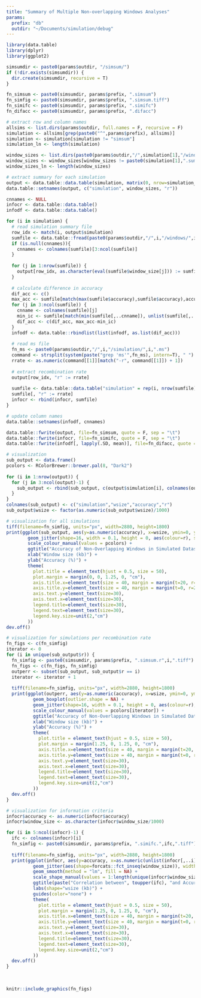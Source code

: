 ```yaml
---
title: "Summary of Multiple Non-overlapping Windows Analyses"
params:
  prefix: "db"
  outdir: "~/Documents/simulation/debug"
---
```


```r
library(data.table)
library(dplyr)
library(ggplot2)

simsumdir <- paste0(params$outdir, "/simsum/")
if (!dir.exists(simsumdir)) {
  dir.create(simsumdir, recursive = T)
}
```

```r
fn_simsum <- paste0(simsumdir, params$prefix, ".simsum")
fn_simfig <- paste0(simsumdir, params$prefix, ".simsum.tiff")
fn_simifc <- paste0(simsumdir, params$prefix, ".simifc")
fn_difacc <- paste0(simsumdir, params$prefix, ".difacc")

# extract row and column names
allsims <- list.dirs(params$outdir, full.names = F, recursive = F)
simulation <- allsims[grep(paste0("^",params$prefix), allsims)]
simulation <- simulation[simulation != "simsum"]
simulation_ln <- length(simulation)

window_sizes <- list.dirs(paste0(params$outdir,"/",simulation[1],"/windows/"), full.names = F, recursive = F)
window_sizes <- window_sizes[window_sizes != paste0(simulation[1],".summary")]
window_sizes_ln <- length(window_sizes)

# extract summary for each simulation
output <- data.table::data.table(simulation, matrix(0, nrow=simulation_ln, ncol=window_sizes_ln+1))
data.table::setnames(output, c("simulation", window_sizes, "r"))

cnnames <- NULL
infocr <- data.table::data.table()
infodf <- data.table::data.table()

for (i in simulation) {
  # read simulation summary file
  row_idx <- match(i, output$simulation)
  sumfile <- data.table::fread(paste0(params$outdir,"/",i,"/windows/",i,".sum"))
  if (is.null(cnnames)){
    cnnames <- colnames(sumfile)[3:ncol(sumfile)]
  }
  
  for (j in 1:nrow(sumfile)) {
    output[row_idx, as.character(eval(sumfile$window_size[j])) := sumfile$accuracy[j]]
  }
  
  # calculate difference in accuracy
  dif_acc <- c()
  max_acc <- sumfile[match(max(sumfile$accuracy),sumfile$accuracy),accuracy]
  for (j in 3:ncol(sumfile)) {
    cnname <- colnames(sumfile)[j]
    min_ic <- sumfile[match(min(sumfile[,..cnname]), unlist(sumfile[,..cnname])), accuracy]
    dif_acc <- c(dif_acc, max_acc-min_ic)
  }
  infodf <- data.table::rbindlist(list(infodf, as.list(dif_acc)))
  
  # read ms file
  fn_ms <- paste0(params$outdir,"/",i,"/simulation/",i,".ms")
  command <- strsplit(system(paste("grep 'ms'",fn_ms), intern=T), " ")
  rrate <- as.numeric(command[[1]][match("-r", command[[1]]) + 1])
  
  # extract recombination rate
  output[row_idx, "r" := rrate]
  
  sumfile <- data.table::data.table("simulation" = rep(i, nrow(sumfile)), sumfile)
  sumfile[, "r" := rrate]
  infocr <- rbind(infocr, sumfile)
}

# update column names
data.table::setnames(infodf, cnnames)

data.table::fwrite(output, file=fn_simsum, quote = F, sep = "\t")
data.table::fwrite(infocr, file=fn_simifc, quote = F, sep = "\t")
data.table::fwrite(infodf[, lapply(.SD, mean)], file=fn_difacc, quote = F, sep = "\t")

# visualization
sub_output <- data.frame()
pcolors <- RColorBrewer::brewer.pal(8, "Dark2")
  
for (i in 1:nrow(output)) {
  for (j in 3:ncol(output)-1) {
    sub_output <- rbind(sub_output, c(output$simulation[i], colnames(output)[j], as.character(output[i, ..j]), as.numeric(output[i, "r"])))
  }
}
colnames(sub_output) <- c("simulation","wsize","accuracy","r")
sub_output$wsize <- factor(as.numeric(sub_output$wsize)/1000)

# visualization for all simulations
tiff(filename=fn_simfig, units="px", width=2880, height=1800)
print(ggplot(sub_output, aes(y=as.numeric(accuracy), x=wsize, ymin=0, ymax=100)) + 
        geom_jitter(shape=16, width = 0.1, height = 0, aes(colour=r), size=5) +
        scale_colour_manual(values = pcolors) +
        ggtitle("Accuracy of Non-Overlapping Windows in Simulated Dataset") + 
        xlab("Window size (kb)") +
        ylab("Accuracy (%)") +
        theme(
          plot.title = element_text(hjust = 0.5, size = 50),
          plot.margin = margin(0, 0, 1.25, 0, "cm"),
          axis.title.x=element_text(size = 40, margin = margin(t=20, r=0, b=0, l=0)),
          axis.title.y=element_text(size = 40, margin = margin(t=0, r=20, b=0, l=0)),
          axis.text.y=element_text(size=30),
          axis.text.x=element_text(size=30),
          legend.title=element_text(size=30),
          legend.text=element_text(size=30),
          legend.key.size=unit(2,"cm")
        ))
dev.off()

# visualization for simulations per recombination rate
fn_figs <- c(fn_simfig)
iterator <- 0
for (i in unique(sub_output$r)) {
  fn_simfig <- paste0(simsumdir, params$prefix, ".simsum.r",i,".tiff")
  fn_figs <- c(fn_figs, fn_simfig)
  outperr <- subset(sub_output, sub_output$r == i)
  iterator <- iterator + 1
  
  tiff(filename=fn_simfig, units="px", width=2880, height=1800)
  print(ggplot(outperr, aes(y=as.numeric(accuracy), x=wsize, ymin=0, ymax=100)) + 
          geom_boxplot(outlier.shape = NA) +
          geom_jitter(shape=16, width = 0.1, height = 0, aes(colour=r), size=5) +
          scale_colour_manual(values = pcolors[iterator]) +
          ggtitle("Accuracy of Non-Overlapping Windows in Simulated Dataset") + 
          xlab("Window size (kb)") +
          ylab("Accuracy (%)") +
          theme(
            plot.title = element_text(hjust = 0.5, size = 50),
            plot.margin = margin(1.25, 0, 1.25, 0, "cm"),
            axis.title.x=element_text(size = 40, margin = margin(t=20, r=0, b=0, l=0)),
            axis.title.y=element_text(size = 40, margin = margin(t=0, r=20, b=0, l=0)),
            axis.text.y=element_text(size=30),
            axis.text.x=element_text(size=30),
            legend.title=element_text(size=30),
            legend.text=element_text(size=30),
            legend.key.size=unit(2,"cm")
          ))
  dev.off()
}

# visualization for information criteria
infocr$accuracy <- as.numeric(infocr$accuracy)
infocr$window_size <- as.character(infocr$window_size/1000)

for (i in 5:ncol(infocr)-1) {
  ifc <- colnames(infocr)[i]
  fn_simfig <- paste0(simsumdir, params$prefix, ".simifc.",ifc,".tiff")
  
  tiff(filename=fn_simfig, units="px", width=2880, height=1800)
  print(ggplot(infocr, aes(y=accuracy, x=as.numeric(unlist(infocr[,..i])), ymin=0, ymax=100, color=simulation)) +
          geom_jitter(aes(shape=forcats::fct_inseq(window_size)), width = 0, height = 0, size=5) +
          geom_smooth(method = "lm", fill = NA) +
          scale_shape_manual(values = 1:length(unique(infocr$window_size))) +
          ggtitle(paste("Correlation between", toupper(ifc), "and Accuracy")) + xlab(toupper(ifc)) + ylab("Accuracy (%)") +
          labs(shape="wsize (kb)") +
          guides(color="none") +
          theme(
            plot.title = element_text(hjust = 0.5, size = 50),
            plot.margin = margin(1.25, 0, 1.25, 0, "cm"),
            axis.title.x=element_text(size = 40, margin = margin(t=20, r=0, b=0, l=0)),
            axis.title.y=element_text(size = 40, margin = margin(t=0, r=20, b=0, l=0)),
            axis.text.y=element_text(size=30),
            axis.text.x=element_text(size=30),
            legend.title=element_text(size=30),
            legend.text=element_text(size=30),
            legend.key.size=unit(2,"cm")
          ))
  dev.off()
}
```

<br>

```r
knitr::include_graphics(fn_figs)
```
